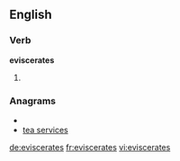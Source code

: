 ==English==

===Verb===
'''eviscerates'''

# {{third-person singular of|[[eviscerate]]}}

===Anagrams===
* {{alphagram|aceeeirsstv}}
* [[tea services#English|tea services]]

[[de:eviscerates]]
[[fr:eviscerates]]
[[vi:eviscerates]]